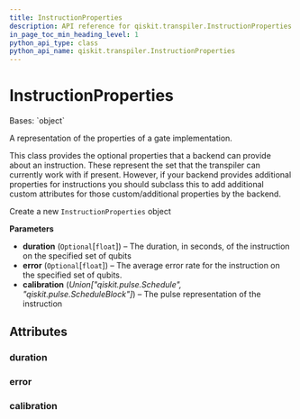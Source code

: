 ```yaml
---
title: InstructionProperties
description: API reference for qiskit.transpiler.InstructionProperties
in_page_toc_min_heading_level: 1
python_api_type: class
python_api_name: qiskit.transpiler.InstructionProperties
---
```


# InstructionProperties

<Class id="qiskit.transpiler.InstructionProperties" github="https://github.com/qiskit/qiskit/tree/stable/0.22/qiskit/transpiler/target.py" signature="InstructionProperties(duration=None, error=None, calibration=None)">
  Bases: `object`

  A representation of the properties of a gate implementation.

  This class provides the optional properties that a backend can provide about an instruction. These represent the set that the transpiler can currently work with if present. However, if your backend provides additional properties for instructions you should subclass this to add additional custom attributes for those custom/additional properties by the backend.

  Create a new `InstructionProperties` object

  **Parameters**

  *   **duration** (`Optional`\[`float`]) – The duration, in seconds, of the instruction on the specified set of qubits
  *   **error** (`Optional`\[`float`]) – The average error rate for the instruction on the specified set of qubits.
  *   **calibration** (*Union\["qiskit.pulse.Schedule", "qiskit.pulse.ScheduleBlock"]*) – The pulse representation of the instruction

  ## Attributes

  ### duration

  <Attribute id="qiskit.transpiler.InstructionProperties.duration" name="duration" />

  ### error

  <Attribute id="qiskit.transpiler.InstructionProperties.error" name="error" />

  ### calibration

  <Attribute id="qiskit.transpiler.InstructionProperties.calibration" name="calibration" />
</Class>

